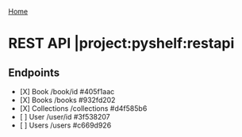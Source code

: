[[index|Home]]
= REST API |project:pyshelf:restapi =

== Endpoints ==
* [X] Book /book/id  #405f1aac
* [X] Books /books  #932fd202
* [X] Collections /collections  #d4f585b6
* [ ] User /user/id  #3f538207
* [ ] Users /users  #c669d926
